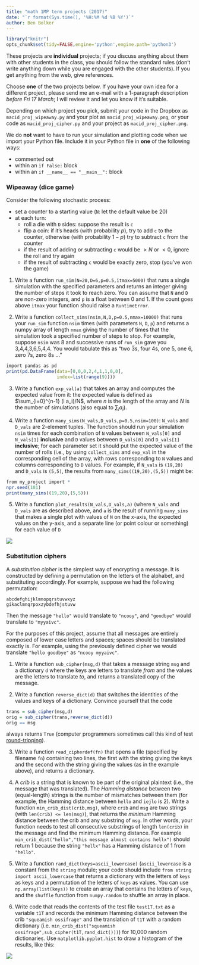 ```yaml
---
title: "math 1MP term projects (2017)"
date: "`r format(Sys.time(), '%H:%M %d %B %Y')`"
author: Ben Bolker
---
```


```r
library("knitr")
opts_chunk$set(tidy=FALSE,engine='python',engine.path='python3')
```

These projects are **individual** projects; if you discuss anything about them with other students in the class, you should follow the standard rules (don't write anything down while you are engaged with the other students).  If you get anything from the web, give references.

Choose **one** of the two projects below. If you have your own idea for a different project, please send me an e-mail with a 1-paragraph description *before Fri 17 March*; I will review it and let you know if it's suitable.

Depending on which project you pick, submit your code in the Dropbox as `macid_proj_wipeaway.py` and your plot as `macid_proj_wipeaway.png`, or your code as `macid_proj_cipher.py` and your project as `macid_proj_cipher.png`.

We do **not** want to have to run your simulation and plotting code when we import your Python file. Include it in your Python file in **one** of the following ways:

- commented out
- within an `if False:` block
- within an `if __name__ == "__main__":` block


### Wipeaway (dice game)

Consider the following stochastic process:

- set a counter to a starting value (`N`: let the default value be 20)
- at each turn:
    - roll a die with `D` sides: suppose the result is `c`
	- flip a coin: if it's heads (with probability $p$), try to add `c` to the counter, otherwise (with probability $1-p$) try to subtract `c` from the counter
	- if the result of adding or subtracting `c` would be $>N$ or $<0$, ignore the roll and try again
	- if the result of subtracting `c` would be exactly zero, stop (you've won the game)

1. Write a function `run_sim(N=20,D=6,p=0.5,itmax=5000)` that runs a single simulation with the specified parameters and returns an integer giving the number of steps it took to reach zero. You can assume that `N` and `D` are non-zero integers, and `p` is a float between 0 and 1. If the count goes above `itmax` your function should raise a `RuntimeError`.

2. Write a function `collect_sims(nsim,N,D,p=0.5,nmax=10000)` that runs your `run_sim` function `nsim` times (with parameters `N`, `D`, `p`) and returns a numpy array of length `nmax` giving the number of times that the simulation took a specified number of steps to stop. For example, suppose `nsim` was 8 and successive runs of `run_sim` gave you 3,4,4,3,6,5,4,4. You would tabulate this as "two 3s, four 4s, one 5, one 6, zero 7s, zero 8s ... "
```r
import pandas as pd
print(pd.DataFrame(data=[0,0,0,2,4,1,1,0,0],
                   index=list(range(9))))
```

3. Write a function `exp_val(a)` that takes an array and computes the expected value from it: the expected value is defined as $\sum_{i=0}^{n-1} (i a_i)/N$, where $n$ is the length of the array and $N$ is the number of simulations (also equal to $\sum_i a_i$).

4. Write a function `many_sims(N_vals,D_vals,p=0.5,nsim=100)`: `N_vals` and `D_vals` are 2-element tuples. The function should run your simulation `nsim` times for each combination of `N` values between `N_vals[0]` and `N_vals[1]` **inclusive** and `D` values between `D_vals[0]` and `D_vals[1]` **inclusive**; for each parameter set it should put the expected value of the number of rolls (i.e., by using `collect_sims` and `exp_val` in the corresponding cell of the array, with rows corresponding to `N` values and columns corresponding to `D` values. For example, if `N_vals` is `(19,20)` and `D_vals` is `(5,5)`, the results from `many_sims((19,20),(5,5))` might be:
```r
from my_project import *
npr.seed(101)
print(many_sims((19,20),(5,5)))
```

5. Write a function `plot_results(N_vals,D_vals,a)` (where `N_vals` and `D_vals` are as described above, and `a` is the result of running `many_sims` that makes a single plot with values of `N` on the x-axis, the expected values on the y-axis, and a separate line (or point colour or something) for each value of `D`

![](manysims.png)

### Substitution ciphers

A *substitution cipher* is the simplest way of encrypting a message. It is constructed by defining a permutation on the letters of the alphabet, and substituting accordingly. For example, suppose we had the following permutation:
```
abcdefghijklmnopqrstuvwxyz
gikaclmnqrpoxzybdefhjstuvw
```
Then the message `"hello"` would translate to `"ncooy"`, and `"goodbye"` would translate to `"myyaivc"`.

For the purposes of this project, assume that all messages are entirely composed of lower case letters and spaces; spaces should be translated exactly is.  For example, using the previously defined cipher we would translate `"hello goodbye"` as `"ncooy myyaivc"`.

1. Write a function `sub_cipher(msg,d)` that takes a message string `msg` and a dictionary `d` where the keys are letters to translate *from* and the values are the letters to translate *to*, and returns a translated copy of the message.

2. Write a function `reverse_dict(d)` that switches the identities of the values and keys of a dictionary. Convince yourself that the code

```r
trans = sub_cipher(msg,d)
orig = sub_cipher(trans,reverse_dict(d))
orig == msg
```
always returns `True` (computer programmers sometimes call this kind of test [round-tripping](http://www.yourdictionary.com/round-tripping)).

3. Write a function `read_cipherdef(fn)` that opens a file (specified by filename `fn`) containing two lines, the first with the string giving the keys and the second with the string giving the values (as in the example above), and returns a dictionary.

4. A *crib* is a string that is known to be part of the original plaintext (i.e., the message that was translated). The *Hamming distance* between two (equal-length) strings is the number of mismatches between them (for example, the Hamming distance between `hello` and `iejlo` is 2). Write a function `min_crib_dist(crib,msg)`, where `crib` and `msg` are two strings (with `len(crib) <= len(msg)`), that returns the *minimum* Hamming distance between the crib and any substring of `msg`. In other words, your function needs to test all consecutive substrings of length `len(crib)` in the message and find the minimum Hamming distance.  For example `min_crib_dist("hello","this message almost contains hellx")` should return 1 because the string `"hellx"` has a Hamming distance of 1 from `"hello"`.

5. Write a function `rand_dict(keys=ascii_lowercase)` (`ascii_lowercase` is a constant from the `string` module; your code should include `from string import ascii_lowercase` that returns a dictionary with the letters of `keys` as keys and a permutation of the letters of `keys` as values. You can use `np.array(list(keys))` to create an array that contains the letters of `keys`, and the `shuffle` function from `numpy.random` to shuffle an array in place.

6. Write code that reads the contents of the test file `test1T.txt` as a variable `t1T` and records the minimum Hamming distance between the crib `"squeamish ossifrage"` and the translation of `t1T` with a random dictionary (i.e. `min_crib_dist("squeamish ossifrage",sub_cipher(t1T,rand_dict()))`) for 10,000 random dictionaries. Use `matplotlib.pyplot.hist` to draw a histogram of the results, like this:

![](cipher_hist.png)
